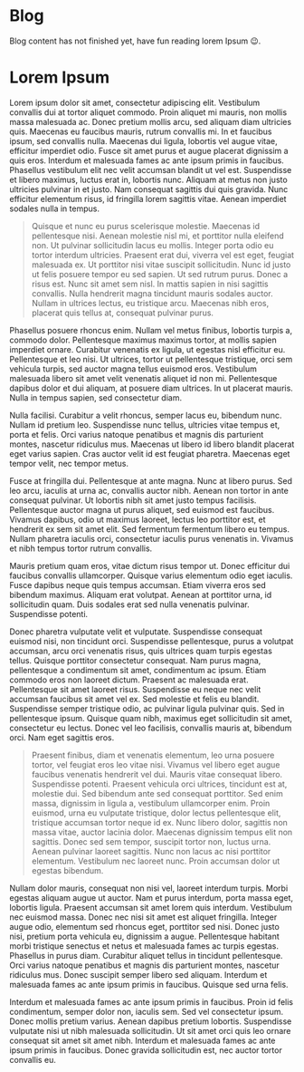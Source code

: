 # Blog

Blog content has not finished yet, have fun reading lorem Ipsum &#128521;.

# Lorem Ipsum

Lorem ipsum dolor sit amet, consectetur adipiscing elit. Vestibulum convallis dui at tortor aliquet commodo. Proin aliquet mi mauris, non mollis massa malesuada ac. Donec pretium mollis arcu, sed aliquam diam ultricies quis. Maecenas eu faucibus mauris, rutrum convallis mi. In et faucibus ipsum, sed convallis nulla. Maecenas dui ligula, lobortis vel augue vitae, efficitur imperdiet odio. Fusce sit amet purus et augue placerat dignissim a quis eros. Interdum et malesuada fames ac ante ipsum primis in faucibus. Phasellus vestibulum elit nec velit accumsan blandit ut vel est. Suspendisse et libero maximus, luctus erat in, lobortis nunc. Aliquam at metus non justo ultricies pulvinar in et justo. Nam consequat sagittis dui quis gravida. Nunc efficitur elementum risus, id fringilla lorem sagittis vitae. Aenean imperdiet sodales nulla in tempus.

> Quisque et nunc eu purus scelerisque molestie. Maecenas id pellentesque nisi. Aenean molestie nisl mi, et porttitor nulla eleifend non. Ut pulvinar sollicitudin lacus eu
mollis. Integer porta odio eu tortor interdum ultricies. Praesent erat dui, viverra vel est eget, feugiat malesuada ex. Ut porttitor nisi vitae suscipit sollicitudin. Nunc id justo ut felis posuere tempor eu sed sapien. Ut sed rutrum purus. Donec a risus est. Nunc sit amet sem nisl. In mattis sapien in nisi sagittis convallis. Nulla hendrerit magna tincidunt mauris sodales auctor. Nullam in ultrices lectus, eu tristique arcu. Maecenas nibh eros, placerat quis tellus at, consequat pulvinar purus.

Phasellus posuere rhoncus enim. Nullam vel metus finibus, lobortis turpis a, commodo dolor. Pellentesque maximus maximus tortor, at mollis sapien imperdiet ornare. Curabitur venenatis ex ligula, ut egestas nisl efficitur eu. Pellentesque et leo nisi. Ut ultrices, tortor ut pellentesque tristique, orci sem vehicula turpis, sed auctor magna tellus euismod eros. Vestibulum malesuada libero sit amet velit venenatis aliquet id non mi. Pellentesque dapibus dolor et dui aliquam, at posuere diam ultrices. In ut placerat mauris. Nulla in tempus sapien, sed consectetur diam.

Nulla facilisi. Curabitur a velit rhoncus, semper lacus eu, bibendum nunc. Nullam id pretium leo. Suspendisse nunc tellus, ultricies vitae tempus et, porta et felis. Orci varius natoque penatibus et magnis dis parturient montes, nascetur ridiculus mus. Maecenas ut libero id libero blandit placerat eget varius sapien. Cras auctor velit id est feugiat pharetra. Maecenas eget tempor velit, nec tempor metus.

Fusce at fringilla dui. Pellentesque at ante magna. Nunc at libero purus. Sed leo arcu, iaculis at urna ac, convallis auctor nibh. Aenean non tortor in ante consequat pulvinar. Ut lobortis nibh sit amet justo tempus facilisis. Pellentesque auctor magna ut purus aliquet, sed euismod est faucibus. Vivamus dapibus, odio ut maximus laoreet, lectus leo porttitor est, et hendrerit ex sem sit amet elit. Sed fermentum fermentum libero eu tempus. Nullam pharetra iaculis orci, consectetur iaculis purus venenatis in. Vivamus et nibh tempus tortor rutrum convallis.

Mauris pretium quam eros, vitae dictum risus tempor ut. Donec efficitur dui faucibus convallis ullamcorper. Quisque varius elementum odio eget iaculis. Fusce dapibus neque quis tempus accumsan. Etiam viverra eros sed bibendum maximus. Aliquam erat volutpat. Aenean at porttitor urna, id sollicitudin quam. Duis sodales erat sed nulla venenatis pulvinar. Suspendisse potenti.

Donec pharetra vulputate velit et vulputate. Suspendisse consequat euismod nisi, non tincidunt orci. Suspendisse pellentesque, purus a volutpat accumsan, arcu orci venenatis risus, quis ultrices quam turpis egestas tellus. Quisque porttitor consectetur consequat. Nam purus magna, pellentesque a condimentum sit amet, condimentum ac ipsum. Etiam commodo eros non laoreet dictum. Praesent ac malesuada erat. Pellentesque sit amet laoreet risus. Suspendisse eu neque nec velit accumsan faucibus sit amet vel ex. Sed molestie et felis eu blandit. Suspendisse semper tristique odio, ac pulvinar ligula pulvinar quis. Sed in pellentesque ipsum. Quisque quam nibh, maximus eget sollicitudin sit amet, consectetur eu lectus. Donec vel leo facilisis, convallis mauris at, bibendum orci. Nam eget sagittis eros.

> Praesent finibus, diam et venenatis elementum, leo urna posuere tortor, vel feugiat eros leo vitae nisi. Vivamus vel libero eget augue faucibus venenatis hendrerit vel
dui. Mauris vitae consequat libero. Suspendisse potenti. Praesent vehicula orci ultrices, tincidunt est at, molestie dui. Sed bibendum ante sed consequat porttitor. Sed enim massa, dignissim in ligula a, vestibulum ullamcorper enim. Proin euismod, urna eu vulputate tristique, dolor lectus pellentesque elit, tristique accumsan tortor neque id ex. Nunc libero dolor, sagittis non massa vitae, auctor lacinia dolor. Maecenas dignissim tempus elit non sagittis. Donec sed sem tempor, suscipit tortor non, luctus urna. Aenean pulvinar laoreet sagittis. Nunc non lacus ac nisi porttitor elementum. Vestibulum nec laoreet nunc. Proin accumsan dolor ut egestas bibendum.

Nullam dolor mauris, consequat non nisi vel, laoreet interdum turpis. Morbi egestas aliquam augue ut auctor. Nam et purus interdum, porta massa eget, lobortis ligula. Praesent accumsan sit amet lorem quis interdum. Vestibulum nec euismod massa. Donec nec nisi sit amet est aliquet fringilla. Integer augue odio, elementum sed rhoncus eget, porttitor sed nisi. Donec justo nisi, pretium porta vehicula eu, dignissim a augue. Pellentesque habitant morbi tristique senectus et netus et malesuada fames ac turpis egestas. Phasellus in purus diam. Curabitur aliquet tellus in tincidunt pellentesque. Orci varius natoque penatibus et magnis dis parturient montes, nascetur ridiculus mus. Donec suscipit semper libero sed aliquam. Interdum et malesuada fames ac ante ipsum primis in faucibus. Quisque sed urna felis.

Interdum et malesuada fames ac ante ipsum primis in faucibus. Proin id felis condimentum, semper dolor non, iaculis sem. Sed vel consectetur ipsum. Donec mollis pretium varius. Aenean dapibus pretium lobortis. Suspendisse vulputate nisi ut nibh malesuada sollicitudin. Ut sit amet orci quis leo ornare consequat sit amet sit amet nibh. Interdum et malesuada fames ac ante ipsum primis in faucibus. Donec gravida sollicitudin est, nec auctor tortor convallis eu.